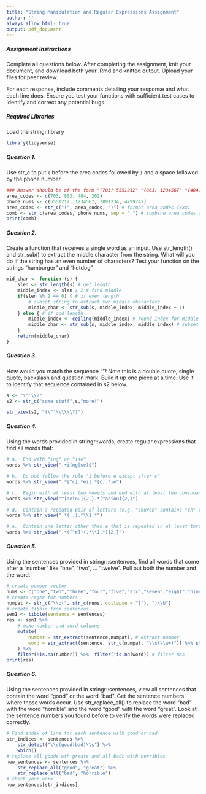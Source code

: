 ---
title: "String Manipulation and Regular Expressions Assignment"
author: ''
always_allow_html: true
output: pdf_document
---
##### Assignment Instructions

Complete all questions below. After completing the assignment, knit your document, and download both your .Rmd and knitted output. Upload your files for peer review. 

For each response, include comments detailing your response and what each line does. Ensure you test your functions with sufficient test cases to identify and correct any potential bugs.

##### Required Libraries

Load the stringr library

```{r libraries}
library(tidyverse)
```

##### Question 1.

Use str_c to put `(` before the area codes followed by `)` and a space followed by the phone number. 

```{r question-1-response}

### Answer should be of the form "(703) 5551212" "(863) 1234567" "(404) 7891234" "(202) 4799747"
area_codes <- c(703, 863, 404, 202)
phone_nums <- c(5551212, 1234567, 7891234, 4799747)
area_codes <- str_c("(", area_codes, ")") # format area codes (xxx)
comb <- str_c(area_codes, phone_nums, sep = " ") # combine area codes and phone numbers w/ " "
print(comb)
```

##### Question 2.

Create a function that receives a single word as an input. Use str_length() and str_sub() to extract the middle character from the string. What will you do if the string has an even number of characters? Test your function on the strings “hamburger” and “hotdog”

```{r quetsion-2-response}
mid_char <- function (s) {
    slen <- str_length(s) # get length
    middle_index <- slen / 2 # find middle
    if(slen %% 2 == 0) { # if even length
        # subset string to extract two middle characters
        middle_char <- str_sub(s, middle_index, middle_index + 1)
    } else { # if odd length
        middle_index <- ceiling(middle_index) # round index for middle char
        middle_char <- str_sub(s, middle_index, middle_index) # subset str for middle char
    }
    return(middle_char)
}
```

##### Question 3. 

How would you match the sequence "’\? Note this is a double quote, single quote, backslash and question mark. Build it up one piece at a time. Use it to identify that sequence contained in s2 below.

```{r question-3-response}

s <- "\"'\\?"
s2 <- str_c("some stuff",s,"more!")

str_view(s2, "(\"'\\\\\\?)")
```

##### Question 4. 

Using the words provided in stringr::words, create regular expressions that find all words that:

```{r}
# a.  End with "ing" or "ise"
words %>% str_view(".+i(ng|se)$")
```


```{r}
# b.  Do not follow the rule "i before e except after c"
words %>% str_view(".*[^c].*ei|.*[c].*ie")
```


```{r}
# c.  Begin with at least two vowels and end with at least two consonants
words %>% str_view("^[aeiou]{2,}.*[^aeiou]{2,}")
```


```{r}
# d.  Contain a repeated pair of letters (e.g. "church" contains "ch" twice)
words %>% str_view(".*(..).*\\1.*")
```


```{r}
# e.  Contain one letter other than e that is repeated in at least three places (e.g. “appropriate” contains three “p”s.)
words %>% str_view(".*([^e])(.*\\1.*){2,}")
```

##### Question 5. 

Using the sentences provided in stringr::sentences, find all words that come after a “number” like “one”, “two”, … “twelve”. Pull out both the number and the word.

```{r question-5-response}
# create number vector
nums <- c("one","two","three","four","five","six","seven","eight","nine","ten","eleven","twelve","[0-9]+?")
# create regex for numbers
numpat <- str_c("\\b(", str_c(nums, collapse = "|"), ")\\b")
# create tibble from sentences
sen1 <- tibble(sentence = sentences)
res <- sen1 %>% 
    # make number and word columns
    mutate(
        number = str_extract(sentence,numpat), # extract number
        word = str_extract(sentence, str_c(numpat, "\\s(\\w+)")) %>% str_extract("\\w+") # extract word after number
    ) %>% 
    filter(!is.na(number)) %>%  filter(!is.na(word)) # filter NAs
print(res)
```

##### Question 6. 

Using the sentences provided in stringr::sentences, view all sentences that contain the word “good” or the word “bad”. Get the sentence numbers where those words occur. Use str_replace_all() to replace the word “bad” with the word “horrible” and the word “good” with the word “great”. Look at the sentence numbers you found before to verify the words were replaced correctly.

```{r question-6-response}
# Find index of line for each sentence with good or bad
str_indices <- sentences %>% 
    str_detect("\\s(good|bad)\\s") %>%
    which()
# replace all goods wth greats and all bads with horribles
new_sentences <- sentences %>% 
    str_replace_all("good", "great") %>% 
    str_replace_all("bad", "horrible")
# check your work
new_sentences[str_indices]
```
